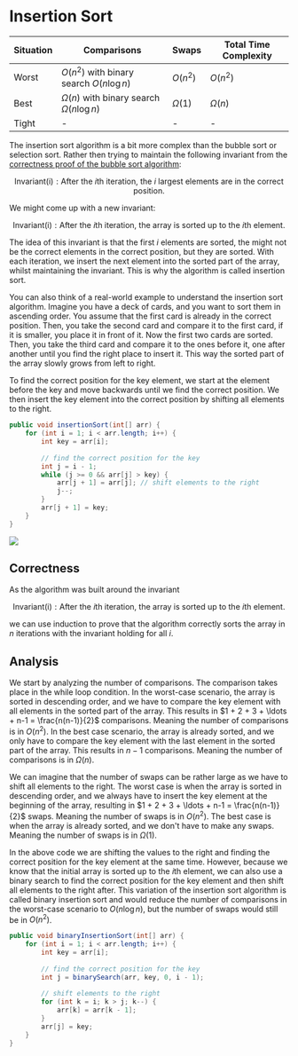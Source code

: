 
# Insertion Sort

| Situation | Comparisons | Swaps | Total Time Complexity |
|-----------|-------------|-------|-----------------------|
| Worst     | $O(n^2)$ with binary search $O(n \log n)$ | $O(n^2)$ | $O(n^2)$ |
| Best      | $\Omega(n)$ with binary search $\Omega( n \log n)$ | $\Omega(1)$ | $\Omega(n)$ |
| Tight     | - | - | - |

The insertion sort algorithm is a bit more complex than the bubble sort or selection sort. Rather then trying to 
maintain the following invariant from the [correctness proof of the bubble sort algorithm](/garden/cs/algd/searchingSorting/bubbleSort#correctness):

```math
\text{Invariant(i)}: \text{After the $i$th iteration, the $i$ largest elements are in the correct position.}
```

We might come up with a new invariant:

```math
\text{Invariant(i)}: \text{After the $i$th iteration, the array is sorted up to the $i$th element.}
```

The idea of this invariant is that the first $i$ elements are sorted, the might not be the correct elements in the correct position, but they are sorted. 
With each iteration, we insert the next element into the sorted part of the array, whilst maintaining the invariant. This 
is why the algorithm is called insertion sort.

You can also think of a real-world example to understand the insertion sort algorithm. Imagine you have a deck of cards, and you want to sort them in ascending order.
You assume that the first card is already in the correct position. Then, you take the second card and compare it to the first card, if
it is smaller, you place it in front of it. Now the first two cards are sorted. Then, you take the third card and
compare it to the ones before it, one after another until you find the right place to insert it.
This way the sorted part of the array slowly grows from left to right.

To find the correct position for the key element, we start at the element before the key and move backwards until we find the correct position. 
We then insert the key element into the correct position by shifting all elements to the right.

```java
public void insertionSort(int[] arr) {
    for (int i = 1; i < arr.length; i++) {
        int key = arr[i];
        
        // find the correct position for the key
        int j = i - 1;
        while (j >= 0 && arr[j] > key) {
            arr[j + 1] = arr[j]; // shift elements to the right
            j--;
        }
        arr[j + 1] = key;
    }
}
```

<Image 
    src="/cs/algdInsertionSort.gif"
    caption="The input array."
/>

## Correctness

As the algorithm was built around the invariant

```math
\text{Invariant(i)}: \text{After the $i$th iteration, the array is sorted up to the $i$th element.}
```

we can use induction to prove that the algorithm correctly sorts the array in $n$ iterations with the invariant holding for all $i$.

## Analysis

We start by analyzing the number of comparisons. The comparison takes place in the while loop condition. 
In the worst-case scenario, the array is sorted in descending order, and we have to compare the key element with all elements in the sorted part of the array.
This results in $1 + 2 + 3 + \ldots + n-1 = \frac{n(n-1)}{2}$ comparisons. Meaning the number of comparisons is in $O(n^2)$. 
In the best case scenario, the array is already sorted, and we only have to compare the key element with the last element in the sorted part of the array. 
This results in $n-1$ comparisons. Meaning the number of comparisons is in $\Omega(n)$.

We can imagine that the number of swaps can be rather large as we have to shift all elements to the right. 
The worst case is when the array is sorted in descending order, and we always have to insert the key element at 
the beginning of the array, resulting in $1 + 2 + 3 + \ldots + n-1 = \frac{n(n-1)}{2}$ swaps. Meaning the number of swaps is in $O(n^2)$. 
The best case is when the array is already sorted, and we don't have to make any swaps. Meaning the number of swaps is in $\Omega(1)$.

In the above code we are shifting the values to the right and finding the correct position for the key element at 
the same time. However, because we know that the initial array is sorted up to the $i$th element, we can also use 
a binary search to find the correct position for the key element and then shift all elements to the right after.
This variation of the insertion sort algorithm is called binary insertion sort and would reduce the number of 
comparisons in the worst-case scenario to $O(n \log n)$, but the number of swaps would still be in $O(n^2)$.

```java
public void binaryInsertionSort(int[] arr) {
    for (int i = 1; i < arr.length; i++) {
        int key = arr[i];
        
        // find the correct position for the key
        int j = binarySearch(arr, key, 0, i - 1);
        
        // shift elements to the right
        for (int k = i; k > j; k--) {
            arr[k] = arr[k - 1];
        }
        arr[j] = key;
    }
}

